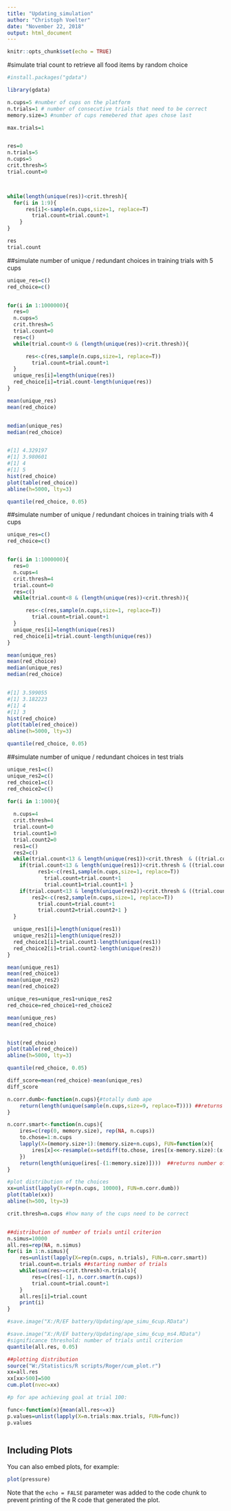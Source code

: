 ```yaml
---
title: "Updating_simulation"
author: "Christoph Voelter"
date: "November 22, 2018"
output: html_document
---
```


```r
knitr::opts_chunk$set(echo = TRUE)
```

#simulate trial count to retrieve all food items by random choice


```r
#install.packages("gdata")

library(gdata)

n.cups=5 #number of cups on the platform
n.trials=1 # number of consecutive trials that need to be correct
memory.size=3 #number of cups remebered that apes chose last

max.trials=1


res=0
n.trials=5
n.cups=5
crit.thresh=5
trial.count=0



while(length(unique(res))<crit.thresh){
  for(i in 1:9){
	  res[i]<-sample(n.cups,size=1, replace=T)
		trial.count=trial.count+1
	}
}

res
trial.count
```


##simulate number of unique / redundant choices in training trials with 5 cups
```r
unique_res=c()
red_choice=c()


for(i in 1:1000000){
  res=0
  n.cups=5
  crit.thresh=5
  trial.count=0
  res=c()
  while(trial.count<9 & (length(unique(res))<crit.thresh)){

	  res<-c(res,sample(n.cups,size=1, replace=T))
		trial.count=trial.count+1
  }
  unique_res[i]=length(unique(res))
  red_choice[i]=trial.count-length(unique(res))
}

mean(unique_res)
mean(red_choice)


median(unique_res)
median(red_choice)


#[1] 4.329197
#[1] 3.980601
#[1] 4
#[1] 5
hist(red_choice)
plot(table(red_choice))
abline(h=5000, lty=3)

quantile(red_choice, 0.05)

```



##simulate number of unique / redundant choices in training trials with 4 cups
```r
unique_res=c()
red_choice=c()


for(i in 1:1000000){
  res=0
  n.cups=4
  crit.thresh=4
  trial.count=0
  res=c()
  while(trial.count<8 & (length(unique(res))<crit.thresh)){

	  res<-c(res,sample(n.cups,size=1, replace=T))
		trial.count=trial.count+1
  }
  unique_res[i]=length(unique(res))
  red_choice[i]=trial.count-length(unique(res))
}

mean(unique_res)
mean(red_choice)
median(unique_res)
median(red_choice)


#[1] 3.599055
#[1] 3.182223
#[1] 4
#[1] 3
hist(red_choice)
plot(table(red_choice))
abline(h=5000, lty=3)

quantile(red_choice, 0.05)

```
##simulate number of unique / redundant choices in test trials
```r
unique_res1=c()
unique_res2=c()
red_choice1=c()
red_choice2=c()

for(i in 1:1000){
  
  n.cups=4
  crit.thresh=4
  trial.count=0
  trial.count1=0
  trial.count2=0
  res1=c()
  res2=c()
  while(trial.count<13 & length(unique(res1))<crit.thresh  & ((trial.count1-length(unique(res1)))+(trial.count2-length(unique(res2))))<6){
    if(trial.count<13 & length(unique(res1))<crit.thresh & ((trial.count1-length(unique(res1)))+(trial.count2-length(unique(res2))))<6){
	      res1<-c(res1,sample(n.cups,size=1, replace=T))
	  		trial.count=trial.count+1 
	  		trial.count1=trial.count1+1 }
    if(trial.count<13 & length(unique(res2))<crit.thresh & ((trial.count1-length(unique(res1)))+(trial.count2-length(unique(res2))))<6){
	    res2<-c(res2,sample(n.cups,size=1, replace=T))
		  trial.count=trial.count+1
		  trial.count2=trial.count2+1 }
  }

  unique_res1[i]=length(unique(res1))
  unique_res2[i]=length(unique(res2))
  red_choice1[i]=trial.count1-length(unique(res1))
  red_choice2[i]=trial.count2-length(unique(res2))
}

mean(unique_res1)
mean(red_choice1)
mean(unique_res2)
mean(red_choice2)

unique_res=unique_res1+unique_res2
red_choice=red_choice1+red_choice2

mean(unique_res)
mean(red_choice)


hist(red_choice)
plot(table(red_choice))
abline(h=5000, lty=3)

quantile(red_choice, 0.05)

diff_score=mean(red_choice)-mean(unique_res)
diff_score

```



```r



n.corr.dumb<-function(n.cups){#totally dumb ape
	return(length(unique(sample(n.cups,size=9, replace=T)))) ##returns number of unique cups
}

n.corr.smart<-function(n.cups){
	ires=c(rep(0, memory.size), rep(NA, n.cups))
	to.chose=1:n.cups
	lapply(X=(memory.size+1):(memory.size+n.cups), FUN=function(x){
		ires[x]<<-resample(x=setdiff(to.chose, ires[(x-memory.size):(x-1)]), size=1)
	})
	return(length(unique(ires[-(1:memory.size)])))  ##returns number of unique cups
}

#plot distribution of the choices
xx=unlist(lapply(X=rep(n.cups, 10000), FUN=n.corr.dumb))
plot(table(xx))
abline(h=500, lty=3)

crit.thresh=n.cups #how many of the cups need to be correct


##distribution of number of trials until criterion
n.simus=10000
all.res=rep(NA, n.simus)
for(i in 1:n.simus){
	res=unlist(lapply(X=rep(n.cups, n.trials), FUN=n.corr.smart))
	trial.count=n.trials ##starting number of trials
	while(sum(res>=crit.thresh)<n.trials){
		res=c(res[-1], n.corr.smart(n.cups))
		trial.count=trial.count+1
	}
	all.res[i]=trial.count
	print(i)
}

#save.image("X:/R/EF battery/Updating/ape_simu_6cup.RData")

#save.image("X:/R/EF battery/Updating/ape_simu_6cup_ms4.RData")
#significance threshold: number of trials until criterion
quantile(all.res, 0.05)

##plotting distribution
source("W:/Statistics/R scripts/Roger/cum_plot.r")
xx=all.res
xx[xx>500]=500
cum.plot(nvec=xx)

#p for ape achieving goal at trial 100:

func<-function(x){mean(all.res<=x)}
p.values=unlist(lapply(X=n.trials:max.trials, FUN=func))
p.values



```

## Including Plots

You can also embed plots, for example:

```r
plot(pressure)
```

Note that the `echo = FALSE` parameter was added to the code chunk to prevent printing of the R code that generated the plot.
